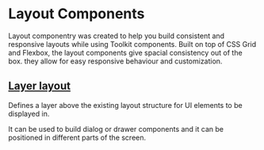 
<Meta title="Documentation/Lab/Layout/Introduction" />

# Layout Components

Layout componentry was created to help you build consistent and responsive layouts while using Toolkit components.
Built on top of CSS Grid and Flexbox, the layout components give spacial consistency out of the box.
they allow for easy responsive behaviour and customization.

## [Layer layout](/docs/layout-docs-layerlayout--default-layer-layout)

Defines a layer above the existing layout structure for UI elements to be displayed in.

It can be used to build dialog or drawer components and it can be positioned in different parts of the screen.

<Canvas>
  <Story id="layout-layerlayout--default-layer-layout" />
</Canvas>
